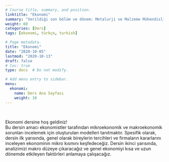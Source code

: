```yaml
---
# Course title, summary, and position.
linktitle: "Ekonomi"
summary: "Verildiği son bölüm ve dönem: Metalurji ve Malzeme Mühendisliği - Bahar 2019 ve Endüstri Mühendisliği - Bahar 2020"
weight: 60
categories: [Ders]
tags: [ekonomi, türkçe, turkish]

# Page metadata.
title: "Ekonomi"
date: "2020-10-05"
lastmod: "2020-10-13"
draft: false
# toc: true
type: docs  # Do not modify.

# Add menu entry to sidebar.
menu:
  ekonomi:
    name: Ders Ana Sayfası
    weight: 10
---
```


<br>

Ekonomi dersine hoş geldiniz!  
Bu dersin amacı ekonomistler tarafından mikroekonomik ve makroekonomik sorunları incelemek için oluşturulan modelleri tanıtmaktır. Spesifik olarak, dersin ilk yarısında, genel olarak bireylerin tercihleri ve firmaların kararlarını inceleyen ekonominin mikro kısmını keşfedeceğiz. Dersin ikinci yarısında, analizimizi makro düzeye çıkaracağız ve genel ekonomiyi kısa ve uzun dönemde etkileyen faktörleri anlamaya çalışacağız.
